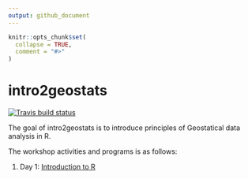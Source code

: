 ```yaml
---
output: github_document
---
```


<!-- README.md is generated from README.Rmd. Please edit that file -->

```r
knitr::opts_chunk$set(
  collapse = TRUE,
  comment = "#>"
)
```
# intro2geostats

<!-- badges: start -->
[![Travis build status](https://travis-ci.org/bensonkenduiywo/intro2geostats.svg?branch=master)](https://travis-ci.org/bensonkenduiywo/intro2geostats)
<!-- badges: end -->

The goal of intro2geostats is to introduce principles of Geostatical data analysis in R.

The workshop activities and programs is as follows:

1. Day 1: [Introduction to R](ex1_intro2R.html)
